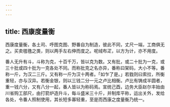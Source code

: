 ```yaml
---
---
---
```

title: 西康度量衡
---



西康度量衡，各土司、呼图克图、野番自为制造，彼此不同，丈尺一端，工商俱无之。买卖氆氇之类，则以两手左右伸而度之。呢绒布疋，以方为计，亦不用度。

番人无升有斗，斗称为克，十百千万，皆以克为数。又有批，或二十批为一克，或三十批或四十批为一克各处不同。而称批克之名亦异，番称曰架码，大小不等。番称一斤，为汉二三斤。又有称一斤为汉十两者。「如乍了是。」若戥则曰索拉，所衡重轻，亦与汉异。若衡金银，则以三钱二分一元之卢比相衡。卢比有铸成半圆者，重一钱六分，又有八分一起，番人皆以为称码焉。宣统己酉，边务大臣赵尔丰始由川省购工部尺，由打箭炉造升斗，每斗盛米三十斤，并制库平称，运出关外，发给各处，令番人照制使用，其长短多寡轻重，至是而西康之度量衡乃统一。